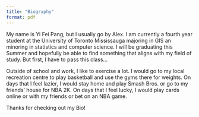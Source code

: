 ---
title: "Biography"
format: pdf
---

My name is Yi Fei Pang, but I usually go by Alex. I am currently a fourth year
student at the University of Toronto Mississauga majoring in GIS an minoring
in statistics and computer science. I will be graduating this Summer and 
hopefully be able to find something that aligns with my field of study. But 
first, I have to pass this class...

Outside of school and work, I like to exercise a lot. I would go to my local 
recreation centre to play basketball and use the gyms there for weights. On
days that I feel lazier, I would stay home and play Smash Bros. or go to my
friends' house for NBA 2K. On days that I feel lucky, I would play cards online
or with my friends or bet on an NBA game.


Thanks for checking out my Bio!

